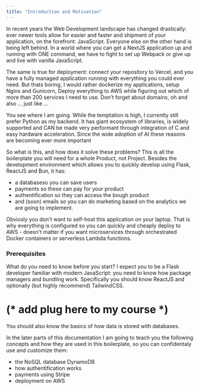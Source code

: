 ```yaml
---
title: "Introduction and Motivation"
---
```

In recent years the Web Development landscape has changed drastically: ever newer tools 
allow for easier and faster and shipment of your application, on the forefront: JavaScript.
Everyone else on the other hand is being left behind. In a world where you can get a NextJS
application up and running with ONE command, we have to fight to set up Webpack or give up and
live with vanilla JavaScript. 

The same is true for deployment: connect your repository to Vercel, and you have a fully managed 
application running with everything you could ever need. But thats boring, I would rather
dockerize my applications, setup Nginx and Gunicorn, Deploy everything to AWS while figuring out which of
more than 200 services I need to use. Don't forget about domains, oh and also ... just like ...

You see where I am going. While the temptation is high, I currently still prefer Python as my backend.
It has giant ecosystem of libraries, is widely supported and CAN be made very performant through 
integration of C and easy hardware acceleration. Since the wide adoption of AI these reasons are becoming
ever more important

So what is this, and how does it solve these problems?
This is all the boilerplate you will need for a whole Product, not Project. Besides the development
environment which allows you to quickly develop using Flask, ReactJS and Bun, it has:
- a databaseso you can save users
- payments so these can pay for your product
- authentification so they can access the bough product
- and (soon) emails so you can do marketing based on the analytics we are going to implement.

Obviosly you don't want to self-host this application on your laptop. That is why
everything is configured so you can quickly and cheaply deploy to AWS - doesn't matter if you want
microservices through orchestrated Docker containers or serverless Lambda functions.

### Prerequisites
What do you need to know before you start? I expect you to be a Flask developer familiar with modern 
JavaScript: you need to know how package managers and bundling work. Specifically you should know ReactJS
and optionally (but highly recommend) TailwindCSS. 

# (* add plug here to my course *)

You should also know the basics of how data is stored with databases.

In the later parts of this documentation I am going to teach you the following concepts and how
they are used in this
boilerplate, so you can confidentaly use and customize them:
- the NoSQL database DynamoDB
- how authentification works
- payments using Stripe
- deployment on AWS